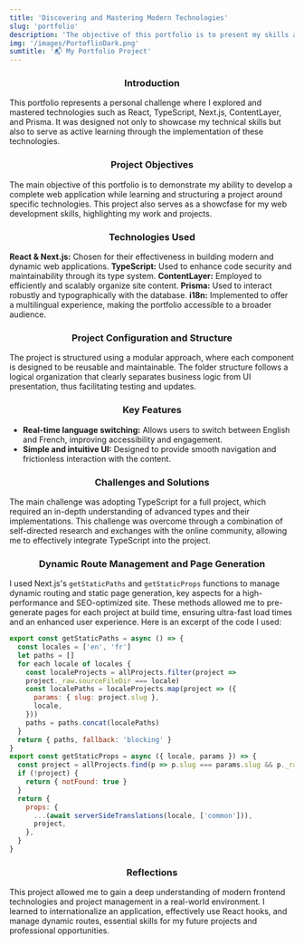 ```yaml
---
title: 'Discovering and Mastering Modern Technologies'
slug: 'portfolio'
description: 'The objective of this portfolio is to present my skills and learn to structure a project around a technology ecosystem that I was not fully mastering.'
img: '/images/PortoflioDark.png'
sumtitle: '📬 My Portfolio Project'
---
```


<div align="center">

### Introduction

</div>

This portfolio represents a personal challenge where I explored and mastered technologies such as React, TypeScript, Next.js, ContentLayer, and Prisma. It was designed not only to showcase my technical skills but also to serve as active learning through the implementation of these technologies.

<div align="center">

### Project Objectives

</div>

The main objective of this portfolio is to demonstrate my ability to develop a complete web application while learning and structuring a project around specific technologies. This project also serves as a showcfase for my web development skills, highlighting my work and projects.

<div align="center">

### Technologies Used

</div>

**React & Next.js:** Chosen for their effectiveness in building modern and dynamic web applications.
**TypeScript:** Used to enhance code security and maintainability through its type system.
**ContentLayer:** Employed to efficiently and scalably organize site content.
**Prisma:** Used to interact robustly and typographically with the database.
**i18n:** Implemented to offer a multilingual experience, making the portfolio accessible to a broader audience.

<div align="center">

### Project Configuration and Structure

</div>

The project is structured using a modular approach, where each component is designed to be reusable and maintainable. The folder structure follows a logical organization that clearly separates business logic from UI presentation, thus facilitating testing and updates.

<div align="center">

### Key Features

</div>

- **Real-time language switching:** Allows users to switch between English and French, improving accessibility and engagement.
- **Simple and intuitive UI:** Designed to provide smooth navigation and frictionless interaction with the content.

<div align="center">

### Challenges and Solutions

</div>

The main challenge was adopting TypeScript for a full project, which required an in-depth understanding of advanced types and their implementations. This challenge was overcome through a combination of self-directed research and exchanges with the online community, allowing me to effectively integrate TypeScript into the project.

<div align="center">

### Dynamic Route Management and Page Generation

</div>

I used Next.js's `getStaticPaths` and `getStaticProps` functions to manage dynamic routing and static page generation, key aspects for a high-performance and SEO-optimized site. These methods allowed me to pre-generate pages for each project at build time, ensuring ultra-fast load times and an enhanced user experience. Here is an excerpt of the code I used:

```js
export const getStaticPaths = async () => {
  const locales = ['en', 'fr']
  let paths = []
  for each locale of locales {
    const localeProjects = allProjects.filter(project =>
    project._raw.sourceFileDir === locale)
    const localePaths = localeProjects.map(project => ({
      params: { slug: project.slug },
      locale,
    }))
    paths = paths.concat(localePaths)
  }
  return { paths, fallback: 'blocking' }
}
export const getStaticProps = async ({ locale, params }) => {
  const project = allProjects.find(p => p.slug === params.slug && p._raw.sourceFileDir === locale)
  if (!project) {
    return { notFound: true }
  }
  return {
    props: {
      ...(await serverSideTranslations(locale, ['common'])),
      project,
    },
  }
}
```

<div align="center">

### Reflections

</div>

This project allowed me to gain a deep understanding of modern frontend technologies and project management in a real-world environment. I learned to internationalize an application, effectively use React hooks, and manage dynamic routes, essential skills for my future projects and professional opportunities.
